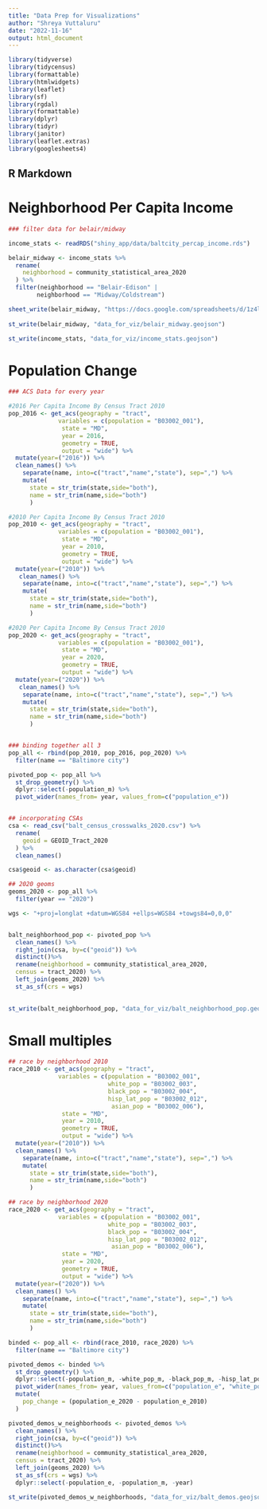 ```yaml
---
title: "Data Prep for Visualizations"
author: "Shreya Vuttaluru"
date: "2022-11-16"
output: html_document
---
```


```r
library(tidyverse)
library(tidycensus)
library(formattable)
library(htmlwidgets)
library(leaflet)
library(sf)
library(rgdal)
library(formattable)
library(dplyr)
library(tidyr)
library(janitor)
library(leaflet.extras)
library(googlesheets4)
```

## R Markdown

# Neighborhood Per Capita Income
```r
### filter data for belair/midway

income_stats <- readRDS("shiny_app/data/baltcity_percap_income.rds")

belair_midway <- income_stats %>%
  rename(
    neighborhood = community_statistical_area_2020
  ) %>%
  filter(neighborhood == "Belair-Edison" | 
        neighborhood == "Midway/Coldstream") 

sheet_write(belair_midway, "https://docs.google.com/spreadsheets/d/1z4lPLZ2GNOyiMB3GVNDYVjpM3Ggnp3PEuVIwwvnSrGA/", sheet="Sheet1")
  
st_write(belair_midway, "data_for_viz/belair_midway.geojson")

st_write(income_stats, "data_for_viz/income_stats.geojson")

```

# Population Change
```r

### ACS Data for every year

#2016 Per Capita Income By Census Tract 2010
pop_2016 <- get_acs(geography = "tract", 
              variables = c(population = "B03002_001"), 
               state = "MD", 
               year = 2016,
               geometry = TRUE,
               output = "wide") %>% 
  mutate(year=("2016")) %>% 
  clean_names() %>%
    separate(name, into=c("tract","name","state"), sep=",") %>%
    mutate(
      state = str_trim(state,side="both"),
      name = str_trim(name,side="both")
      ) 

#2010 Per Capita Income By Census Tract 2010
pop_2010 <- get_acs(geography = "tract", 
              variables = c(population = "B03002_001"), 
               state = "MD", 
               year = 2010,
               geometry = TRUE, 
               output = "wide") %>% 
  mutate(year=("2010")) %>% 
   clean_names() %>%
    separate(name, into=c("tract","name","state"), sep=",") %>%
    mutate(
      state = str_trim(state,side="both"),
      name = str_trim(name,side="both")
      )

#2020 Per Capita Income By Census Tract 2010
pop_2020 <- get_acs(geography = "tract", 
              variables = c(population = "B03002_001"), 
               state = "MD", 
               year = 2020,
               geometry = TRUE,
               output = "wide") %>% 
  mutate(year=("2020")) %>% 
   clean_names() %>%
    separate(name, into=c("tract","name","state"), sep=",") %>%
    mutate(
      state = str_trim(state,side="both"),
      name = str_trim(name,side="both")
      ) 


### binding together all 3 
pop_all <- rbind(pop_2010, pop_2016, pop_2020) %>%
  filter(name == "Baltimore city") 

pivoted_pop <- pop_all %>%
  st_drop_geometry() %>%
  dplyr::select(-population_m) %>%
  pivot_wider(names_from= year, values_from=c("population_e"))


## incorporating CSAs
csa <- read_csv("balt_census_crosswalks_2020.csv") %>%
  rename(
    geoid = GEOID_Tract_2020
  ) %>%
  clean_names()

csa$geoid <- as.character(csa$geoid)

## 2020 geoms
geoms_2020 <- pop_all %>%
  filter(year == "2020")

wgs <- "+proj=longlat +datum=WGS84 +ellps=WGS84 +towgs84=0,0,0"


balt_neighborhood_pop <- pivoted_pop %>% 
  clean_names() %>%
  right_join(csa, by=c("geoid")) %>% 
  distinct()%>% 
  rename(neighborhood = community_statistical_area_2020,
  census = tract_2020) %>%
  left_join(geoms_2020) %>%
  st_as_sf(crs = wgs)
  

st_write(balt_neighborhood_pop, "data_for_viz/balt_neighborhood_pop.geojson")


```

# Small multiples 
```r

## race by neighborhood 2010 
race_2010 <- get_acs(geography = "tract", 
              variables = c(population = "B03002_001",
                            white_pop = "B03002_003",
                            black_pop = "B03002_004",
                            hisp_lat_pop = "B03002_012",
                             asian_pop = "B03002_006"), 
               state = "MD", 
               year = 2010,
               geometry = TRUE,
               output = "wide") %>% 
  mutate(year=("2010")) %>% 
  clean_names() %>%
    separate(name, into=c("tract","name","state"), sep=",") %>%
    mutate(
      state = str_trim(state,side="both"),
      name = str_trim(name,side="both")
      ) 

## race by neighborhood 2020 
race_2020 <- get_acs(geography = "tract", 
              variables = c(population = "B03002_001",
                            white_pop = "B03002_003",
                            black_pop = "B03002_004",
                            hisp_lat_pop = "B03002_012",
                             asian_pop = "B03002_006"), 
               state = "MD", 
               year = 2020,
               geometry = TRUE,
               output = "wide") %>% 
  mutate(year=("2020")) %>% 
  clean_names() %>%
    separate(name, into=c("tract","name","state"), sep=",") %>%
    mutate(
      state = str_trim(state,side="both"),
      name = str_trim(name,side="both")
      ) 

binded <- pop_all <- rbind(race_2010, race_2020) %>%
  filter(name == "Baltimore city") 

pivoted_demos <- binded %>%
  st_drop_geometry() %>%
  dplyr::select(-population_m, -white_pop_m, -black_pop_m, -hisp_lat_pop_m, -asian_pop_m) %>%
  pivot_wider(names_from= year, values_from=c("population_e", "white_pop_e", "black_pop_e", "hisp_lat_pop_e", "asian_pop_e")) %>%
  mutate(
    pop_change = (population_e_2020 - population_e_2010)
  )

pivoted_demos_w_neighborhoods <- pivoted_demos %>% 
  clean_names() %>%
  right_join(csa, by=c("geoid")) %>% 
  distinct()%>% 
  rename(neighborhood = community_statistical_area_2020,
  census = tract_2020) %>%
  left_join(geoms_2020) %>%
  st_as_sf(crs = wgs) %>% 
  dplyr::select(-population_e, -population_m, -year)

st_write(pivoted_demos_w_neighborhoods, "data_for_viz/balt_demos.geojson")


```
